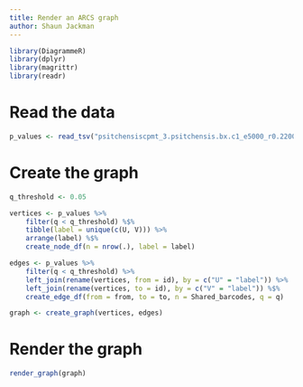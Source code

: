 ```yaml
---
title: Render an ARCS graph
author: Shaun Jackman
---
```


```r
library(DiagrammeR)
library(dplyr)
library(magrittr)
library(readr)
```

# Read the data
```r
p_values <- read_tsv("psitchensiscpmt_3.psitchensis.bx.c1_e5000_r0.220000.arcs.p.tsv")
```

# Create the graph
```r
q_threshold <- 0.05

vertices <- p_values %>%
	filter(q < q_threshold) %$%
	tibble(label = unique(c(U, V))) %>%
	arrange(label) %$%
	create_node_df(n = nrow(.), label = label)

edges <- p_values %>%
	filter(q < q_threshold) %>%
	left_join(rename(vertices, from = id), by = c("U" = "label")) %>%
	left_join(rename(vertices, to = id), by = c("V" = "label")) %$%
	create_edge_df(from = from, to = to, n = Shared_barcodes, q = q)

graph <- create_graph(vertices, edges)
```

# Render the graph
```r
render_graph(graph)
```
